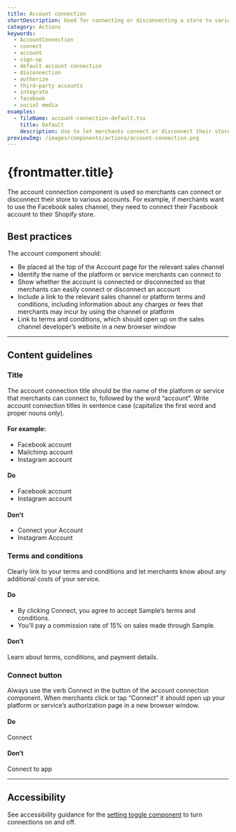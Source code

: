 ```yaml
---
title: Account connection
shortDescription: Used for connecting or disconnecting a store to various accounts, like Facebook for the sales channel.
category: Actions
keywords:
  - AccountConnection
  - connect
  - account
  - sign-up
  - default account connection
  - disconnection
  - authorize
  - third-party accounts
  - integrate
  - facebook
  - social media
examples:
  - fileName: account-connection-default.tsx
    title: Default
    description: Use to let merchants connect or disconnect their store to their third-party accounts, like Facebook.
previewImg: /images/components/actions/account-connection.png
---
```


# {frontmatter.title}

<Lede>

The account connection component is used so merchants can connect or disconnect their store to various accounts. For example, if merchants want to use the Facebook sales channel, they need to connect their Facebook account to their Shopify store.

</Lede>

<Examples />

<Props componentName={frontmatter.title} />

## Best practices

The account component should:

- Be placed at the top of the Account page for the relevant sales channel
- Identify the name of the platform or service merchants can connect to
- Show whether the account is connected or disconnected so that merchants can easily connect or disconnect an account
- Include a link to the relevant sales channel or platform terms and conditions, including information about any charges or fees that merchants may incur by using the channel or platform
- Link to terms and conditions, which should open up on the sales channel developer’s website in a new browser window

---

## Content guidelines

### Title

The account connection title should be the name of the platform or service that merchants can connect to, followed by the word “account”. Write account connection titles in sentence case (capitalize the first word and proper nouns only).

#### For example:

- Facebook account
- Mailchimp account
- Instagram account

<DoDont>

#### Do

- Facebook account
- Instagram account

#### Don’t

- Connect your Account
- Instagram Account

</DoDont>

### Terms and conditions

Clearly link to your terms and conditions and let merchants know about any additional costs of your service.

<DoDont>

#### Do

- By clicking Connect, you agree to accept Sample’s terms and conditions.
- You’ll pay a commission rate of 15% on sales made through Sample.

#### Don’t

Learn about terms, conditions, and payment details.

</DoDont>

### Connect button

Always use the verb Connect in the button of the account connection component. When merchants click or tap “Connect” it should open up your platform or service’s authorization page in a new browser window.

<DoDont>

#### Do

Connect

#### Don’t

Connect to app

</DoDont>

---

## Accessibility

See accessibility guidance for the [setting toggle component](/components/deprecated/setting-toggle) to turn connections on and off.
